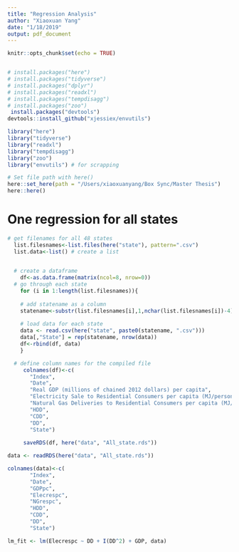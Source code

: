 ```yaml
---
title: "Regression Analysis"
author: "Xiaoxuan Yang"
date: "1/18/2019"
output: pdf_document
---
```


```r
knitr::opts_chunk$set(echo = TRUE)


# install.packages("here")
# install.packages("tidyverse")
# install.packages("dplyr")
# install.packages("readxl")
# install.packages("tempdisagg")
# install.packages("zoo")
 install.packages("devtools")
devtools::install_github("xjessiex/envutils")

library("here")
library("tidyverse")
library("readxl")
library("tempdisagg")
library("zoo")
library("envutils") # for scrapping

# Set file path with here()
here::set_here(path = "/Users/xiaoxuanyang/Box Sync/Master Thesis")
here::here()
```

# One regression for all states
```r
# get filenames for all 48 states
  list.filesnames<-list.files(here("state"), pattern=".csv")
  list.data<-list() # create a list
 
```

```r
  # create a dataframe
    df<-as.data.frame(matrix(ncol=8, nrow=0))
  # go through each state
    for (i in 1:length(list.filesnames)){
    
    # add statename as a column
    statename<-substr(list.filesnames[i],1,nchar(list.filesnames[i])-4)
    
    # load data for each state
    data <- read.csv(here("state", paste0(statename, ".csv")))
    data[,"State"] = rep(statename, nrow(data))
    df<-rbind(df, data)
    }

  # define column names for the compiled file
     colnames(df)<-c(
       "Index",
       "Date", 
       "Real GDP (millions of chained 2012 dollars) per capita",
       "Electricity Sale to Residential Consumers per capita (MJ/person)", 
       "Natural Gas Deliveries to Residential Consumers per capita (MJ/person)", 
       "HDD",
       "CDD",
       "DD",
       "State")
     
     saveRDS(df, here("data", "All_state.rds"))
```

```r
data <- readRDS(here("data", "All_state.rds"))

colnames(data)<-c(
       "Index",
       "Date", 
       "GDPpc",
       "Elecrespc", 
       "NGrespc", 
       "HDD",
       "CDD",
       "DD",
       "State")

lm_fit <- lm(Elecrespc ~ DD + I(DD^2) + GDP, data)

```

